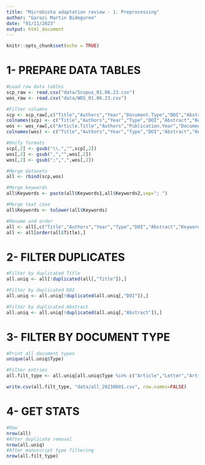 ```yaml
---
title: "Microbiota adaptation review - 1. Preprocessing"
author: "Garazi Martin Bideguren"
date: "01/11/2023"
output: html_document
---
```


```r
knitr::opts_chunk$set(echo = TRUE)
```

# 1- PREPARE DATA TABLES

```r
#Load raw data tables
scp_raw <- read.csv("data/Scopus_01.06.23.csv")
wos_raw <- read.csv("data/WOS_01.06.23.csv")

#Filter columns
scp <- scp_raw[,c("Title","Authors","Year","Document.Type","DOI","Abstract","Author.Keywords","Index.Keywords")]
colnames(scp) <- c("Title","Authors","Year","Type","DOI","Abstract","Keywords1","Keywords2")
wos <- wos_raw[,c("Article.Title","Authors","Publication.Year","Document.Type","DOI","Abstract","Author.Keywords","Keywords.Plus")]
colnames(wos) <- c("Title","Authors","Year","Type","DOI","Abstract","Keywords1","Keywords2")

#Unify formats
scp[,2] <- gsub("\\.","",scp[,2])
wos[,2] <- gsub(",","",wos[,2])
wos[,2] <- gsub(";",",",wos[,2])

#Merge datasets
all <- rbind(scp,wos)

#Merge keywords
all$Keywords <- paste(all$Keywords1,all$Keywords2,sep="; ")

#Merge text case
all$Keywords <- tolower(all$Keywords)

#Rename and order
all <- all[,c("Title","Authors","Year","Type","DOI","Abstract","Keywords")]
all <- all[order(all$Title),]
```
# 2- FILTER DUPLICATES

```r
#Filter by duplicated Title
all.uniq <- all[!duplicated(all[,"Title"]),]

#Filter by duplicated DOI
all.uniq <- all.uniq[!duplicated(all.uniq[,"DOI"]),]

#Filter by duplicated Abstract
all.uniq <- all.uniq[!duplicated(all.uniq[,"Abstract"]),]
```

# 3- FILTER BY DOCUMENT TYPE

```r
#Print all document types
unique(all.uniq$Type)

#Filter entries
all.filt_type <- all.uniq[all.uniq$Type %in% c("Article","Letter","Article in Press","Note","Short Survey","Reprint"),]

write.csv(all.filt_type, "data/all_20230601.csv", row.names=FALSE)
```

# 4- GET STATS

```r
#Raw
nrow(all)
#After duplicate removal
nrow(all.uniq)
#After manuscript type filtering
nrow(all.filt_type)
```

